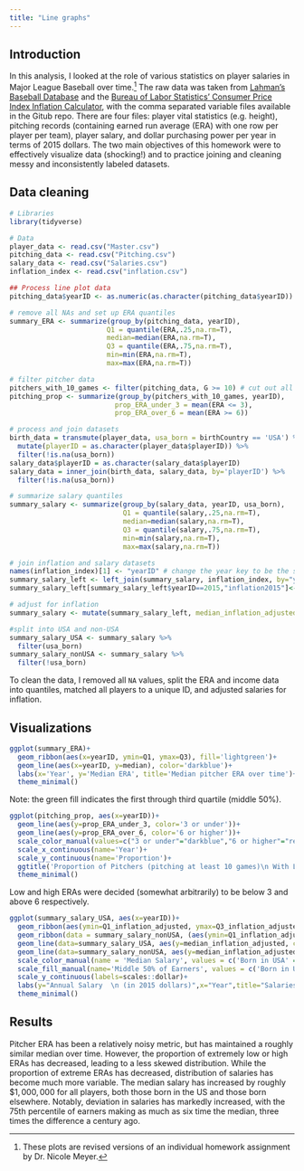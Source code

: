 ```yaml
---
title: "Line graphs"
---
```


## Introduction

In this analysis, I looked at the role of various statistics on player salaries in Major League Baseball over time.[^1] The raw data was taken from [Lahman’s Baseball Database](http://www.seanlahman.com/baseball-archive/statistics/) and the [Bureau of Labor Statistics’ Consumer Price Index Inflation Calculator](https://www.bls.gov/data/inflation_calculator.htm), with the  comma separated variable files available in the Gitub repo. There are four files: player vital statistics (e.g. height), pitching records (containing earned run average (ERA) with one row per player per team), player salary, and dollar purchasing power per year in terms of 2015 dollars. The two main objectives of this homework were to effectively visualize data (shocking!) and to practice joining and cleaning messy and inconsistently labeled datasets.

[^1]: These plots are revised versions of an individual homework assignment by Dr. Nicole Meyer.

## Data cleaning
```r
# Libraries
library(tidyverse)

# Data
player_data <- read.csv("Master.csv")
pitching_data <- read.csv("Pitching.csv")
salary_data <- read.csv("Salaries.csv")
inflation_index <- read.csv("inflation.csv")
```

```r
## Process line plot data
pitching_data$yearID <- as.numeric(as.character(pitching_data$yearID)) # make sure year is a continuous numeric

# remove all NAs and set up ERA quantiles
summary_ERA <- summarize(group_by(pitching_data, yearID), 
                        Q1 = quantile(ERA,.25,na.rm=T),
                        median=median(ERA,na.rm=T), 
                        Q3 = quantile(ERA,.75,na.rm=T), 
                        min=min(ERA,na.rm=T), 
                        max=max(ERA,na.rm=T))

# filter pitcher data
pitchers_with_10_games <- filter(pitching_data, G >= 10) # cut out all pitchers with fewer than 10 games
pitching_prop <- summarize(group_by(pitchers_with_10_games, yearID), 
                          prop_ERA_under_3 = mean(ERA <= 3),
                          prop_ERA_over_6 = mean(ERA >= 6))

# process and join datasets
birth_data = transmute(player_data, usa_born = birthCountry == 'USA') %>%
  mutate(playerID = as.character(player_data$playerID)) %>%
  filter(!is.na(usa_born))
salary_data$playerID = as.character(salary_data$playerID)
salary_data = inner_join(birth_data, salary_data, by='playerID') %>%
  filter(!is.na(usa_born))

# summarize salary quantiles
summary_salary <- summarize(group_by(salary_data, yearID, usa_born), 
                            Q1 = quantile(salary,.25,na.rm=T),
                            median=median(salary,na.rm=T), 
                            Q3 = quantile(salary,.75,na.rm=T), 
                            min=min(salary,na.rm=T), 
                            max=max(salary,na.rm=T))

# join inflation and salary datasets
names(inflation_index)[1] <- "yearID" # change the year key to be the same between datasets
summary_salary_left <- left_join(summary_salary, inflation_index, by="yearID") # join
summary_salary_left[summary_salary_left$yearID==2015,"inflation2015"]<-1 # change inflation in 2015 because inflation is relative to 2015

# adjust for inflation
summary_salary <- mutate(summary_salary_left, median_inflation_adjusted = median*inflation2015, Q1_inflation_adjusted = Q1*inflation2015, Q3_inflation_adjusted = Q3*inflation2015, min_inflation_adjusted = min*inflation2015,max_inflation_adjusted = max*inflation2015)

#split into USA and non-USA
summary_salary_USA <- summary_salary %>%
  filter(usa_born)
summary_salary_nonUSA <- summary_salary %>%
  filter(!usa_born)
```


To clean the data, I removed all `NA` values, split the ERA and income data into quantiles, matched all players to a unique ID, and adjusted salaries for inflation.

## Visualizations
```r
ggplot(summary_ERA)+
  geom_ribbon(aes(x=yearID, ymin=Q1, ymax=Q3), fill='lightgreen')+
  geom_line(aes(x=yearID, y=median), color='darkblue')+
  labs(x='Year', y='Median ERA', title='Median pitcher ERA over time')+
  theme_minimal()
```
  
Note: the green fill indicates the first through third quartile (middle $50$%).

```r
ggplot(pitching_prop, aes(x=yearID))+
  geom_line(aes(y=prop_ERA_under_3, color='3 or under'))+
  geom_line(aes(y=prop_ERA_over_6, color='6 or higher'))+
  scale_color_manual(values=c("3 or under"="darkblue","6 or higher"="red"), name = 'ERA')+
  scale_x_continuous(name='Year')+
  scale_y_continuous(name='Proportion')+
  ggtitle('Proportion of Pitchers (pitching at least 10 games)\n With Low and High ERAs by Year')+
  theme_minimal()
```
  
Low and high ERAs were decided (somewhat arbitrarily) to be below 3 and above 6 respectively.

```r
ggplot(summary_salary_USA, aes(x=yearID))+
  geom_ribbon(aes(ymin=Q1_inflation_adjusted, ymax=Q3_inflation_adjusted, fill = 'Born in USA'), alpha = 0.4)+
  geom_ribbon(data = summary_salary_nonUSA, (aes(ymin=Q1_inflation_adjusted, ymax=Q3_inflation_adjusted, fill = 'Born outside USA')), alpha = 0.4)+
  geom_line(data=summary_salary_USA, aes(y=median_inflation_adjusted, color = 'Born in USA'), size=1)+
  geom_line(data=summary_salary_nonUSA, aes(y=median_inflation_adjusted, color='Born outside USA'), size = 1)+
  scale_color_manual(name = 'Median Salary', values = c('Born in USA' = '#F8766D', 'Born outside USA' = '#00BFC4'))+
  scale_fill_manual(name='Middle 50% of Earners', values = c('Born in USA' = '#F8766D', 'Born outside USA' = '#00BFC4'))+
  scale_y_continuous(labels=scales::dollar)+
  labs(y="Annual Salary  \n (in 2015 dollars)",x="Year",title="Salaries of Middle 50% of Earners in Major League Baseball \n by citizenship status")+
  theme_minimal()
```

## Results

Pitcher ERA has been a relatively noisy metric, but has maintained a roughly similar median over time. However, the proportion of extremely low or high ERAs has decreased, leading to a less skewed distribution. While the proportion of extreme ERAs has decreased, distribution of salaries has become much more variable. The median salary has increased by roughly $\$1,000,000$ for all players, both those born in the US and those born elsewhere. Notably, deviation in salaries has markedly increased, with the $75$th percentile of earners making as much as six time the median, three times the difference a century ago.




